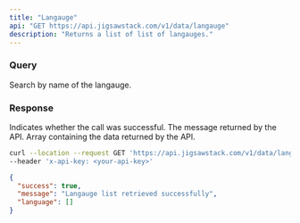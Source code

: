 ```yaml
---
title: "Langauge"
api: "GET https://api.jigsawstack.com/v1/data/langauge"
description: "Returns a list of list of langauges."
---
```


### Query

<ParamField query="name" type="string">
  Search by name of the langauge.
</ParamField>

<Snippet file="header.mdx" />

### Response

<ResponseField name="success" type="boolean">
  Indicates whether the call was successful.
</ResponseField>

<ResponseField name="message" type="string">
  The message returned by the API.
</ResponseField>

<ResponseField name="data" type="JSON">
  Array containing the data returned by the API.
</ResponseField>

<RequestExample>

```bash Example Request
curl --location --request GET 'https://api.jigsawstack.com/v1/data/langauge' \
--header 'x-api-key: <your-api-key>'
```

</RequestExample>

<ResponseExample>

```json Response
{
  "success": true,
  "message": "Langauge list retrieved successfully",
  "language": []
}
```

</ResponseExample>

